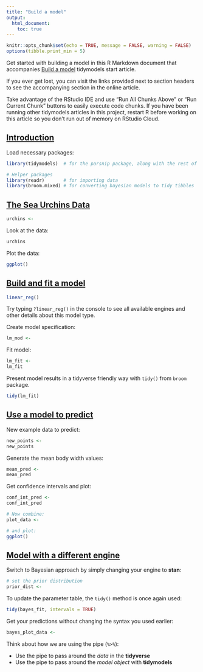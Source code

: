 ```yaml
---
title: "Build a model"
output: 
  html_document:
    toc: true
---
```


```r
knitr::opts_chunk$set(echo = TRUE, message = FALSE, warning = FALSE)
options(tibble.print_min = 5)
```

Get started with building a model in this R Markdown document that accompanies [Build a model](https://www.tidymodels.org/start/models/) tidymodels start article.

If you ever get lost, you can visit the links provided next to section headers to see the accompanying section in the online article.

Take advantage of the RStudio IDE and use "Run All Chunks Above" or "Run Current Chunk" buttons to easily execute code chunks. If you have been running other tidymodels articles in this project, restart R before working on this article so you don't run out of memory on RStudio Cloud.


## [Introduction](https://www.tidymodels.org/start/models/#intro)

Load necessary packages:

```r
library(tidymodels)  # for the parsnip package, along with the rest of tidymodels

# Helper packages
library(readr)       # for importing data
library(broom.mixed) # for converting bayesian models to tidy tibbles
```


## [The Sea Urchins Data](https://www.tidymodels.org/start/models/#data)


```r
urchins <-
```

Look at the data:

```r
urchins
```

Plot the data: 

```r
ggplot()
```

## [Build and fit a model](https://www.tidymodels.org/start/models/#build-model)

```r
linear_reg()

```

Try typing `?linear_reg()` in the console to see all available engines and other details about this model type.

Create model specification:

```r
lm_mod <- 
```

Fit model:

```r
lm_fit <- 
lm_fit
```

Present model results in a tidyverse friendly way with `tidy()` from `broom` package.

```r
tidy(lm_fit)
```

## [Use a model to predict](https://www.tidymodels.org/start/models/#predict-model)

New example data to predict:

```r
new_points <-
new_points
```

Generate the mean body width values: 

```r
mean_pred <- 
mean_pred
```

Get confidence intervals and plot:

```r
conf_int_pred <- 
conf_int_pred

# Now combine: 
plot_data <- 

# and plot:
ggplot()
```

## [Model with a different engine](https://www.tidymodels.org/start/models/#new-engine)

Switch to Bayesian approach by simply changing your engine to **stan**: 

```r
# set the prior distribution
prior_dist <- 
```

To update the parameter table, the `tidy()` method is once again used: 

```r
tidy(bayes_fit, intervals = TRUE)
```

Get your predictions without changing the syntax you used earlier:

```r
bayes_plot_data <- 
```


Think about how we are using the pipe (`%>%`):

+ Use the pipe to pass around the _data_ in the **tidyverse**   
+ Use the pipe to pass around the _model object_ with **tidymodels**
